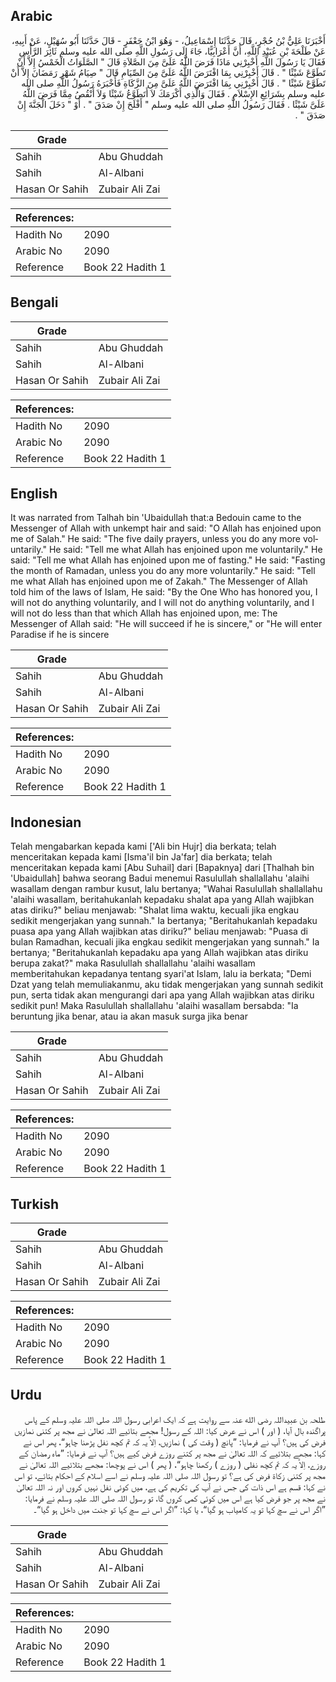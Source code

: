 ## Arabic


<div dir="rtl" lang="ar" style={{fontSize:'larger',backgroundColor:'#f8f9fa',padding:20}}>
أَخْبَرَنَا عَلِيُّ بْنُ حُجْرٍ، قَالَ حَدَّثَنَا إِسْمَاعِيلُ، - وَهُوَ ابْنُ جَعْفَرٍ - قَالَ حَدَّثَنَا أَبُو سُهَيْلٍ، عَنْ أَبِيهِ، عَنْ طَلْحَةَ بْنِ عُبَيْدِ اللَّهِ، أَنَّ أَعْرَابِيًّا، جَاءَ إِلَى رَسُولِ اللَّهِ صلى الله عليه وسلم ثَائِرَ الرَّأْسِ فَقَالَ يَا رَسُولَ اللَّهِ أَخْبِرْنِي مَاذَا فَرَضَ اللَّهُ عَلَىَّ مِنَ الصَّلاَةِ قَالَ ‏"‏ الصَّلَوَاتُ الْخَمْسُ إِلاَّ أَنْ تَطَوَّعَ شَيْئًا ‏"‏ ‏.‏ قَالَ أَخْبِرْنِي بِمَا افْتَرَضَ اللَّهُ عَلَىَّ مِنَ الصِّيَامِ قَالَ ‏"‏ صِيَامُ شَهْرِ رَمَضَانَ إِلاَّ أَنْ تَطَوَّعَ شَيْئًا ‏"‏ ‏.‏ قَالَ أَخْبِرْنِي بِمَا افْتَرَضَ اللَّهُ عَلَىَّ مِنَ الزَّكَاةِ فَأَخْبَرَهُ رَسُولُ اللَّهِ صلى الله عليه وسلم بِشَرَائِعِ الإِسْلاَمِ ‏.‏ فَقَالَ وَالَّذِي أَكْرَمَكَ لاَ أَتَطَوَّعُ شَيْئًا وَلاَ أَنْقُصُ مِمَّا فَرَضَ اللَّهُ عَلَىَّ شَيْئًا ‏.‏ فَقَالَ رَسُولُ اللَّهِ صلى الله عليه وسلم ‏"‏ أَفْلَحَ إِنْ صَدَقَ ‏"‏ ‏.‏ أَوْ ‏"‏ دَخَلَ الْجَنَّةَ إِنْ صَدَقَ ‏"‏ ‏.‏
</div>
<div style={{backgroundColor:'#f8f9fa',padding:20, marginBottom: 10}}><table> <thead> <tr> <th>Grade</th> <th></th> </tr> </thead> <tbody> <tr><td>Sahih</td><td>Abu Ghuddah</td></tr><tr><td>Sahih</td><td>Al-Albani</td></tr><tr><td>Hasan Or Sahih</td><td>Zubair Ali Zai</td></tr></tbody></table><table> <thead> <tr> <th>References:</th> <th></th> </tr> </thead> <tbody><tr><td>Hadith No</td><td>2090</td></tr><tr><td>Arabic No</td><td>2090</td></tr><tr><td>Reference</td><td>Book 22 Hadith 1</td></tr></tbody></table></div>

## Bengali


<div dir="ltr" lang="bn" style={{fontSize:'larger',backgroundColor:'#f8f9fa',padding:20}}>

</div>
<div style={{backgroundColor:'#f8f9fa',padding:20, marginBottom: 10}}><table> <thead> <tr> <th>Grade</th> <th></th> </tr> </thead> <tbody> <tr><td>Sahih</td><td>Abu Ghuddah</td></tr><tr><td>Sahih</td><td>Al-Albani</td></tr><tr><td>Hasan Or Sahih</td><td>Zubair Ali Zai</td></tr></tbody></table><table> <thead> <tr> <th>References:</th> <th></th> </tr> </thead> <tbody><tr><td>Hadith No</td><td>2090</td></tr><tr><td>Arabic No</td><td>2090</td></tr><tr><td>Reference</td><td>Book 22 Hadith 1</td></tr></tbody></table></div>

## English


<div dir="ltr" lang="en" style={{fontSize:'larger',backgroundColor:'#f8f9fa',padding:20}}>
It was narrated from Talhah bin 'Ubaidullah that:a Bedouin came to the Messenger of Allah with unkempt hair and said: "O Allah has enjoined upon me of Salah." He said: "The five daily prayers, unless you do any more voluntarily." He said: "Tell me what Allah has enjoined upon me voluntarily." He said: "Tell me what Allah has enjoined upon me of fasting." He said: "Fasting the month of Ramadan, unless you do any more voluntarily." He said: "Tell me what Allah has enjoined upon me of Zakah." The Messenger of Allah told him of the laws of Islam, He said: "By the One Who has honored you, I will not do anything voluntarily, and I will not do anything voluntarily, and I will not do less than that which Allah has enjoined upon, me: The Messenger of Allah said: "He will succeed if he is sincere," or "He will enter Paradise if he is sincere
</div>
<div style={{backgroundColor:'#f8f9fa',padding:20, marginBottom: 10}}><table> <thead> <tr> <th>Grade</th> <th></th> </tr> </thead> <tbody> <tr><td>Sahih</td><td>Abu Ghuddah</td></tr><tr><td>Sahih</td><td>Al-Albani</td></tr><tr><td>Hasan Or Sahih</td><td>Zubair Ali Zai</td></tr></tbody></table><table> <thead> <tr> <th>References:</th> <th></th> </tr> </thead> <tbody><tr><td>Hadith No</td><td>2090</td></tr><tr><td>Arabic No</td><td>2090</td></tr><tr><td>Reference</td><td>Book 22 Hadith 1</td></tr></tbody></table></div>

## Indonesian


<div dir="ltr" lang="id" style={{fontSize:'larger',backgroundColor:'#f8f9fa',padding:20}}>
Telah mengabarkan kepada kami ['Ali bin Hujr] dia berkata; telah menceritakan kepada kami [Isma'il bin Ja'far] dia berkata; telah menceritakan kepada kami [Abu Suhail] dari [Bapaknya] dari [Thalhah bin 'Ubaidullah] bahwa seorang Badui menemui Rasulullah shallallahu 'alaihi wasallam dengan rambur kusut, lalu bertanya; "Wahai Rasulullah shallallahu 'alaihi wasallam, beritahukanlah kepadaku shalat apa yang Allah wajibkan atas diriku?" beliau menjawab: "Shalat lima waktu, kecuali jika engkau sedikit mengerjakan yang sunnah." Ia bertanya; "Beritahukanlah kepadaku puasa apa yang Allah wajibkan atas diriku?" beliau menjawab: "Puasa di bulan Ramadhan, kecuali jika engkau sedikit mengerjakan yang sunnah." Ia bertanya; "Beritahukanlah kepadaku apa yang Allah wajibkan atas diriku berupa zakat?" maka Rasulullah shallallahu 'alaihi wasallam memberitahukan kepadanya tentang syari'at Islam, lalu ia berkata; "Demi Dzat yang telah memuliakanmu, aku tidak mengerjakan yang sunnah sedikit pun, serta tidak akan mengurangi dari apa yang Allah wajibkan atas diriku sedikit pun! Maka Rasulullah shallallahu 'alaihi wasallam bersabda: "Ia beruntung jika benar, atau ia akan masuk surga jika benar
</div>
<div style={{backgroundColor:'#f8f9fa',padding:20, marginBottom: 10}}><table> <thead> <tr> <th>Grade</th> <th></th> </tr> </thead> <tbody> <tr><td>Sahih</td><td>Abu Ghuddah</td></tr><tr><td>Sahih</td><td>Al-Albani</td></tr><tr><td>Hasan Or Sahih</td><td>Zubair Ali Zai</td></tr></tbody></table><table> <thead> <tr> <th>References:</th> <th></th> </tr> </thead> <tbody><tr><td>Hadith No</td><td>2090</td></tr><tr><td>Arabic No</td><td>2090</td></tr><tr><td>Reference</td><td>Book 22 Hadith 1</td></tr></tbody></table></div>

## Turkish


<div dir="ltr" lang="tr" style={{fontSize:'larger',backgroundColor:'#f8f9fa',padding:20}}>

</div>
<div style={{backgroundColor:'#f8f9fa',padding:20, marginBottom: 10}}><table> <thead> <tr> <th>Grade</th> <th></th> </tr> </thead> <tbody> <tr><td>Sahih</td><td>Abu Ghuddah</td></tr><tr><td>Sahih</td><td>Al-Albani</td></tr><tr><td>Hasan Or Sahih</td><td>Zubair Ali Zai</td></tr></tbody></table><table> <thead> <tr> <th>References:</th> <th></th> </tr> </thead> <tbody><tr><td>Hadith No</td><td>2090</td></tr><tr><td>Arabic No</td><td>2090</td></tr><tr><td>Reference</td><td>Book 22 Hadith 1</td></tr></tbody></table></div>

## Urdu


<div dir="rtl" lang="ur" style={{fontSize:'larger',backgroundColor:'#f8f9fa',padding:20}}>
طلحہ بن عبیداللہ رضی الله عنہ سے روایت ہے کہ ایک اعرابی رسول اللہ صلی اللہ علیہ وسلم کے پاس پراگندہ بال آیا، ( اور ) اس نے عرض کیا: اللہ کے رسول! مجھے بتائیے اللہ تعالیٰ نے مجھ پر کتنی نمازیں فرض کی ہیں؟ آپ نے فرمایا: ”پانچ ( وقت کی ) نمازیں، اِلاَّ یہ کہ تم کچھ نفل پڑھنا چاہو“، پھر اس نے کہا: مجھے بتلائیے کہ اللہ تعالیٰ نے مجھ پر کتنے روزے فرض کیے ہیں؟ آپ نے فرمایا: ”ماہ رمضان کے روزے، اِلاَّ یہ کہ تم کچھ نفلی ( روزے ) رکھنا چاہو“، ( پھر ) اس نے پوچھا: مجھے بتلائیے اللہ تعالیٰ نے مجھ پر کتنی زکاۃ فرض کی ہے؟ تو رسول اللہ صلی اللہ علیہ وسلم نے اسے اسلام کے احکام بتائے، تو اس نے کہا: قسم ہے اس ذات کی جس نے آپ کی تکریم کی ہے، میں کوئی نفل نہیں کروں اور نہ اللہ تعالیٰ نے مجھ پر جو فرض کیا ہے اس میں کوئی کمی کروں گا، تو رسول اللہ صلی اللہ علیہ وسلم نے فرمایا: ”اگر اس نے سچ کہا تو یہ کامیاب ہو گیا“، یا کہا: ”اگر اس نے سچ کہا تو جنت میں داخل ہو گیا“۔
</div>
<div style={{backgroundColor:'#f8f9fa',padding:20, marginBottom: 10}}><table> <thead> <tr> <th>Grade</th> <th></th> </tr> </thead> <tbody> <tr><td>Sahih</td><td>Abu Ghuddah</td></tr><tr><td>Sahih</td><td>Al-Albani</td></tr><tr><td>Hasan Or Sahih</td><td>Zubair Ali Zai</td></tr></tbody></table><table> <thead> <tr> <th>References:</th> <th></th> </tr> </thead> <tbody><tr><td>Hadith No</td><td>2090</td></tr><tr><td>Arabic No</td><td>2090</td></tr><tr><td>Reference</td><td>Book 22 Hadith 1</td></tr></tbody></table></div>